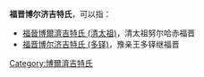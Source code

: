'''福晋博尔济吉特氏'''，可以指：
*[[福晉博爾濟吉特氏_(清太祖)|福晉博爾濟吉特氏 (清太祖)]]，清太祖努尔哈赤福晋
*[[福晋博尔济吉特氏_(多铎)|福晋博尔济吉特氏 (多铎)]]，豫亲王多铎继福晋

{{Disambiguation|cat=八字以上人名消歧義}}
[[Category:博爾濟吉特氏|Category:博爾濟吉特氏]]